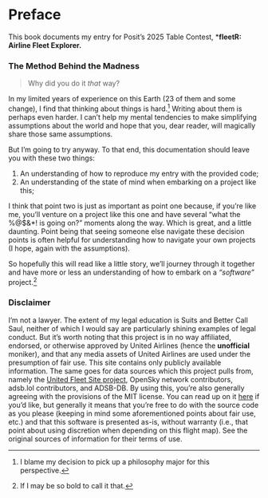 # Preface {.unnumbered}

This book documents my entry for Posit's 2025 Table Contest, ***fleetR: Airline Fleet Explorer.**

### The Method Behind the Madness
> Why did you do it *that* way?

In my limited years of experience on this Earth (23 of them and some change), I find that thinking about things is hard.[^1] Writing about them is perhaps even harder. I can't help my mental tendencies to make simplifying assumptions about the world and hope that you, dear reader, will magically share those same assumptions.

But I'm going to try anyway. To that end, this documentation should leave you with these two things:

1. An understanding of how to reproduce my entry with the provided code;
2. An understanding of the state of mind when embarking on a project like this;

I think that point two is just as important as point one because, if you're like me, you'll venture on a project like this one and have several "what the %@$&*! is going on?" moments along the way. Which is great, and a little daunting. Point being that seeing someone else navigate these decision points is often helpful for understanding how to navigate your own projects (I hope, again with the assumptions).

So hopefully this will read like a little story, we'll journey through it together and have more or less an understanding of how to embark on a *"software"* project.[^2]

[^1]: I blame my decision to pick up a philosophy major for this perspective.
[^2]: If I may be so bold to call it that.

### Disclaimer
I'm not a lawyer. The extent of my legal education is Suits and Better Call Saul, neither of which I would say are particularly shining examples of legal conduct. But it's worth noting that this project is in no way affiliated, endorsed, or otherwise approved by United Airlines (hence the **unofficial** moniker), and that any media assets of United Airlines are used under the presumption of fair use. This site contains only publicly available information. The same goes for data sources which this project pulls from, namely the <a href='https://sites.google.com/site/unitedfleetsite/mainline-fleet-tracking'>United Fleet Site project</a>, OpenSky network contributors, adsb.lol contributors, and ADSB-DB. By using this, you're also generally agreeing with the provisions of the MIT license. You can read up on it <a href='https://en.wikipedia.org/wiki/MIT_License'>here</a> if you'd like, but generally it means that you're free to do with the source code as you please (keeping in mind some aforementioned points about fair use, etc.) and that this software is presented as-is, without warranty (i.e., that point about using discretion when depending on this flight map). See the original sources of information for their terms of use.